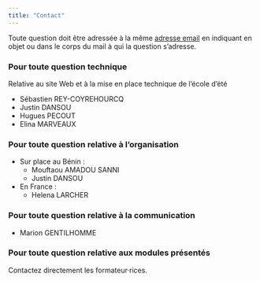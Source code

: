 ```yaml
---
title: "Contact"
---
```


Toute question doit être adressée à la même [adresse email](mailto:info@cist.cnrs.fr) en indiquant en objet ou dans le corps du mail à qui la question s'adresse.

### Pour toute question technique
Relative au site Web et à la mise en place technique de l'école d'été

-   Sébastien REY-COYREHOURCQ
-   Justin DANSOU
-   Hugues PECOUT
-   Elina MARVEAUX

### Pour toute question relative à l'organisation

-   Sur place au Bénin :
    -   Mouftaou AMADOU SANNI
    -   Justin DANSOU
-   En France :
    -   Helena LARCHER

### Pour toute question relative à la communication

-   Marion GENTILHOMME

### Pour toute question relative aux modules présentés

Contactez directement les formateur·rices.
